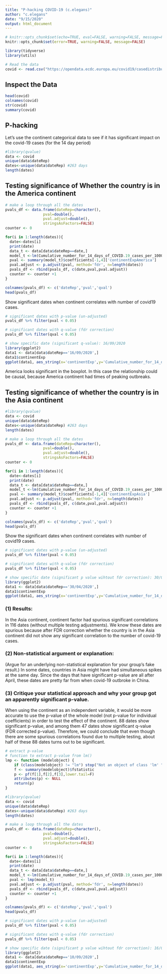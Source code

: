 ```yaml
---
title: "P-hacking COVID-19 (c.elegans)"
author: "c.elegans"
date: "9/15/2020"
output: html_document
---
```


```r
# knitr::opts_chunk$set(echo=TRUE, eval=FALSE, warning=FALSE, message=FALSE)
knitr::opts_chunk$set(error=TRUE, warning=FALSE, message=FALSE)

```

```r
library(tidyverse)
library(utils)

# Read the data
covid <- read.csv("https://opendata.ecdc.europa.eu/covid19/casedistribution/csv", na.strings = "", fileEncoding = "UTF-8-BOM")
```

## Inspect the Data
```r
head(covid)
colnames(covid)
str(covid)
summary(covid)
```

## P-hacking

Let's use the continent categorical data to see if it has significant impact on the covid-19 cases (for the 14 day period)

```r
#library(qvalue)
data <- covid
unique(data$dateRep)
dates<-unique(data$dateRep) #263 days
length(dates)
```

## Testing significance of Whether the country is in the America continent
```r
# make a loop through all the dates
pvals_df <- data.frame(dateRep=character(),
                 pval=double(),
                 pval.adjust=double(),
                 stringsAsFactors=FALSE)
counter <- 0

for(i in 1:length(dates)){
  date<-dates[i]
  print(date)
  data_t <- data[data$dateRep==date,]
  model_t <-lm(Cumulative_number_for_14_days_of_COVID.19_cases_per_100000 ~ continentExp,data=data_t)
  pval <- summary(model_t)$coefficients[-1,4]['continentExpAmerica']
  pval.adjust <- p.adjust(pval, method='fdr', n=length(dates))
  pvals_df <- rbind(pvals_df, c(date,pval,pval.adjust))
  counter <- counter +1
}

colnames(pvals_df) <- c('dateRep','pval','qval')
head(pvals_df)
```


Show significant dates when continent correlates with number of covid19 cases. 
```r
# significant dates with p-value (un-adjusted)
pvals_df %>% filter(pval < 0.05)

# significant dates with q-value (fdr correction)
pvals_df %>% filter(qval < 0.05)

# show specific date (significant q-value): 16/09/2020
library(ggplot2)
data1 <- data[data$dateRep=='16/09/2020',]
data1$continentExp
ggplot(data1, aes_string(x='continentExp',y='Cumulative_number_for_14_days_of_COVID.19_cases_per_100000')) + geom_boxplot(aes(fill=continentExp))
```

America looks significant in the boxplot. In this case the relationship could be causal, because America continent had times of peaking outbreaks.

## Testing significance of whether the country is in the Asia continent
```r
#library(qvalue)
data <- covid
unique(data$dateRep)
dates<-unique(data$dateRep) #263 days
length(dates)

# make a loop through all the dates
pvals_df <- data.frame(dateRep=character(),
                 pval=double(),
                 pval.adjust=double(),
                 stringsAsFactors=FALSE)
counter <- 0

for(i in 1:length(dates)){
  date<-dates[i]
  print(date)
  data_t <- data[data$dateRep==date,]
  model_t <-lm(Cumulative_number_for_14_days_of_COVID.19_cases_per_100000 ~ continentExp,data=data_t)
  pval <- summary(model_t)$coefficients[-1,4]['continentExpAsia']
  pval.adjust <- p.adjust(pval, method='fdr', n=length(dates))
  pvals_df <- rbind(pvals_df, c(date,pval,pval.adjust))
  counter <- counter +1
}

colnames(pvals_df) <- c('dateRep','pval','qval')
head(pvals_df)

```

Show the significant dates when continent correlates with number of covid19 cases. 
```r
# significant dates with p-value (un-adjusted)
pvals_df %>% filter(pval < 0.05)

# significant dates with q-value (fdr correction)
pvals_df %>% filter(qval < 0.05)

# show specific date (significant p value wihtout fdr correction): 30/04/2020
library(ggplot2)
data1 <- data[data$dateRep=='30/04/2020',]
data1$continentExp
ggplot(data1, aes_string(x='continentExp',y='Cumulative_number_for_14_days_of_COVID.19_cases_per_100000')) + geom_boxplot(aes(fill=continentExp))

```

### (1) Results:

In the Asia continent, continent factor had spurious significant correlations in 116 dates (without multiple testing adjustments). We know these dates are spurious because after FDR correction whether the country is in the Asia continent did not show any significant correlation to the number of covid-19 cases.

### (2) Non-statistical argument or explanation:
(Argue for an underlying non-statistical explanation for your group’s fake result.)
In some dates, countries in Asia might have had simultaneous spikes at the same day. Since the days that have significant p-value are all after April, these dates are pretty far from when covid-19 outbroke in China.

### (3) Critique your statistical approach and why your group got an apparently significant p-value.

When using the continent as an independent variable, it would be more accurate to use the p-value of the whole model (not p-value for individual coefficients) in order to test the effect of the continent. 88 dates show significant p-value, and among them 47 dates show significant q-value (FDR corrected p-value). Therefore, we could conclude that even though there are some spurious correlations found due to multiple testing, about half of these 88 dates turns out to be significant. 
```r

# extract p-value
# function to extract p-value from lm()
lmp <- function (modelobject) {
    if (class(modelobject) != "lm") stop("Not an object of class 'lm' ")
    f <- summary(modelobject)$fstatistic
    p <- pf(f[1],f[2],f[3],lower.tail=F)
    attributes(p) <- NULL
    return(p)
}

#library(qvalue)
data <- covid
unique(data$dateRep)
dates<-unique(data$dateRep) #263 days
length(dates)

# make a loop through all the dates
pvals_df <- data.frame(dateRep=character(),
                 pval=double(),
                 pval.adjust=double(),
                 stringsAsFactors=FALSE)
counter <- 0

for(i in 1:length(dates)){
  date<-dates[i]
  print(date)
  data_t <- data[data$dateRep==date,]
  model_t <-lm(Cumulative_number_for_14_days_of_COVID.19_cases_per_100000 ~ continentExp,data=data_t)
  pval <- lmp(model_t)
  pval.adjust <- p.adjust(pval, method='fdr', n=length(dates))
  pvals_df <- rbind(pvals_df, c(date,pval,pval.adjust))
  counter <- counter +1
}

colnames(pvals_df) <- c('dateRep','pval','qval')
head(pvals_df)

```


```r
# significant dates with p-value (un-adjusted)
pvals_df %>% filter(pval < 0.05)

# significant dates with q-value (fdr correction)
pvals_df %>% filter(qval < 0.05)

# show specific date (significant p value wihtout fdr correction): 16/09/2020
library(ggplot2)
data1 <- data[data$dateRep=='10/09/2020',]
data1$continentExp
ggplot(data1, aes_string(x='continentExp',y='Cumulative_number_for_14_days_of_COVID.19_cases_per_100000')) + geom_boxplot(aes(fill=continentExp))

```



